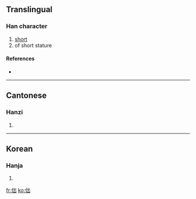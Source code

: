 ==Translingual==

===Han character===
{{Han char|rn=9|rad=人|as=05|sn=7|four=|canj=人山山 (OUU)}}

# [[short]]
# of short stature

====References====
* {{Han ref|kx=0096.150|hdz=10140.040|uh=3441|ud=13377}}

----

==Cantonese==

===Hanzi===
{{yue-hanzi|jyut=|y=jyut3, jyut6}}

# {{defn|Cantonese}}

----

==Korean==

===Hanja===
{{ko-hanja|hangeul=출|rv=chul|mr=ch'ul|y=chwul|eumhun=짧다|ehrv=jjalta|ehmr=tchalta|ehy=ccalpta}}

# {{defn|Korean}}

[[fr:㑁]]
[[ko:㑁]]